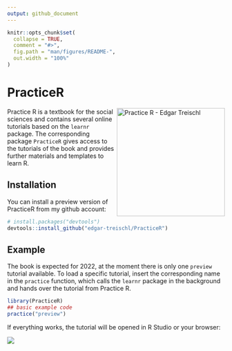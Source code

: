 ```yaml
---
output: github_document
---
```


<!-- README.md is generated from README.Rmd. Please edit that file -->

```r
knitr::opts_chunk$set(
  collapse = TRUE,
  comment = "#>",
  fig.path = "man/figures/README-",
  out.width = "100%"
)
```

# PracticeR

<!-- badges: start -->

<img src="man/figures/sticker.png" align="right" width="250/" alt="Practice R - Edgar Treischl"/>

<!-- badges: end -->

Practice R is a textbook for the social sciences and contains several online tutorials based on the `learnr` package. The corresponding package `PracticeR` gives access to the tutorials of the book and provides further materials and templates to learn R.

## Installation

You can install a preview version of PracticeR from my github account:

``` r
# install.packages("devtools")
devtools::install_github("edgar-treischl/PracticeR")
```

## Example

The book is expected for 2022, at the moment there is only one `preview` tutorial available. To load a specific tutorial, insert the corresponding name in the `practice` function, which calls the `learnr` package in the background and hands over the tutorial from Practice R.

```r
library(PracticeR)
## basic example code
practice("preview")
```

If everything works, the tutorial will be opened in R Studio or your browser:

![](man/figures/preview.png)


